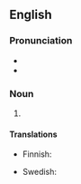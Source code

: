 ==English==

===Pronunciation===
* {{IPA|hʌni}}
* {{rhymes|ʌni}}

===Noun===
{{en-noun|-}}

# {{eye dialect of|honey}}


====Translations====
{{trans-top|eye dialectt for honey}}
* Finnish: {{t|fi|hinaja}}
{{trans-mid}}
* Swedish: {{t|sv|honing|c}}
{{trans-bottom}}